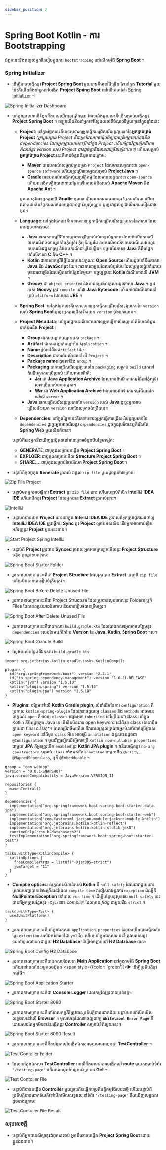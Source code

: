 ```yaml
---
sidebar_position: 2
---
```


# Spring Boot Kotlin - ការ Bootstrapping

ជំពូកនេះនឹងពន្យល់អ្នកពីរបៀបក្នុងការ `bootstrapping` នៅលើកម្មវិធី **Spring Boot** ។

### Spring Initializer

- ដើម្បីអាចបង្កើតនូវ **Project Spring Boot** មួយបានគឺមានវិធីច្រើន តែនៅក្នុង **Tutorial** មួយនេះគឺយើងនឹងនាំអ្នកទៅបង្កើត **Project Spring Boot** នៅលើគេហទំព័រ <a href="https://start.spring.io/" target="_blank">Spring Initializer</a> ។

![Spring Initializer Dashboard](/img/docs/start-spring-io.jpg)

- នៅក្នុងរូបខាងលើគឺអ្នកនឹងបានឃើញនូវផ្ទាំងមួយ ដែលផ្ទាំងមួយនេះគឺប្រើសម្រាប់បង្កើតនូវ **Project Spring Boot** ។ ឥឡូវយើងនឹងនាំអ្នកទៅស្វែងយល់ពីចំណុចនីមួយៗនៅក្នុងផ្ទាំងនេះ

  - **Project**: នៅក្នុងផ្នែកនេះគឺគេទាមទារឲ្យអ្នកធ្វើការជ្រើសរើសនូវប្រភេទនៃ**អ្នកគ្រប់គ្រង់ Project** _(អ្នកគ្រប់គ្រង Project គឺជាអ្នកដែលអាចរៀបចំឲ្យបានត្រឹមត្រូវទាក់ទងនឹង dependencies ដែលអ្នកត្រូវយកមកប្រើនៅក្នុង Project ហើយម៉្យាងវិញទៀតគឺអាចកំណត់នូវ Version របស់ Project បានដូចគ្នានិងមានជាច្រើនទៀត។ល។)_ ហើយសម្រាប់**អ្នកគ្រប់គ្រង Project** នេះគឺមានចំនួនពីរដូចខាងក្រោម:

    - **Maven** ជាឧបករណ៍សម្រាប់គ្រប់គ្រង `Project` ដែលមានលក្ខណះជា `open-source software` ហើយត្រូវប្រើជាចម្បងសម្រាប់ **Project Java** ។
    - **Gradle** ជាឧបករណ៍បង្កើតស្វ័យប្រវិត្តិកម្ម ដែលមានលក្ខណះជា `open-source` ហើយវាបង្កើតឡើងបានដោយផ្អែកលើគោលគំនិតរបស់ **Apache Maven** និង **Apache Ant** ។

    មូលហេតុដែលអ្នកគួរប្រើ **Gradle** ព្រោះវាជៀសវាងការតាមដាននូវកិច្ចការដដែល ហើយវាតាមដានតែកិច្ចការណាដែលត្រូវបានផ្លាស់ប្តូរប៉ុណ្ណោះ ដូច្នេះវាផ្តល់នូវដំណើរការលឿនជាងមុន។

  - **Language**: នៅក្នុងផ្នែកនេះគឺគេទាមទារឲ្យអ្នកធ្វើការជ្រើសរើសនូវប្រភេទនៃភាសា ដែលមានដូចខាងក្រោម:

    - **Java** ជាភាសាកម្មវិធីដែលត្រូវបានប្រើប្រាស់យ៉ាងទូលំទូលាយ ដែលដំណើរការលើឧបករណ៍រាប់លានរួមទាំងកុំព្យូទ័រ កុំព្យូទ័រយួរដៃ ឧបករណ៍ចល័ត ឧបករណ៍លេងហ្គេម ឧបករណ៍វេជ្ជសាស្ត្រ និងឧបករណ៍ជាច្រើនទៀត។ ទម្រង់នៃភាសា **Java** គឺពឹងផ្អែកទៅលើភាសា **C** និង **C++** ។
    - **Kotlin** ជាភាសាកម្មវិធីថ្មីដែលមានលក្ខណះ **Open Source** ហើយដូចទៅនឹងភាសា **Java** និង **JavaScript** ដែរ។ វាជាភាសាមួយដែលសំបូរបែប ដែលប្រមូលផ្តុំទៅដោយមុខងារជាច្រើនដែលស្ថិតនៅកន្លែងតែមួយ។ បច្ចុប្បន្ននេះ **Kotlin** ដំណើរការលើ **JVM** ។
    - **Groovy** ជា `object oriented` និងមានទម្រង់លក្ខណះដូចភាសា **Java** ។ កូដ​របស់ **Groovy** ត្រូវ `compile` ទៅជា **Java Bytecode** ហើយអាចដំណើរការនៅគ្រប់ `platform` ដែលមាន **JRE** ។

  - **Spring Boot**: នៅក្នុងផ្នែកនេះគឺគេទាមទារឲ្យអ្នកធ្វើការជ្រើសរើសនូវប្រភេទនៃ `version` របស់ **Spring Boot** ដូច្នេះអ្នកគួរជ្រើសរើសយក `version` ចុងក្រោយគេ។

  - **Project Metadata**: នៅក្នុងផ្នែកនេះគឺគេទាមទារឲ្យអ្នកធ្វើការបំពេញនៅព័ត៌មានចំនួនទាក់ទងនឹង **Project** :
    - **Group** ជាការបញ្ជាក់ឈ្មោះរបស់ `package` ។
    - **Artifact** ជាការបញ្ជាក់ឈ្មោះនៃ `Application` ។
    - **Name** ដូចទៅនឹង `Artifact` ដែរ។
    - **Description** ជាការពិពណ៍នាទៅលើ `Project` ។
    - **Package name** ដូចទៅនឹង `Group` ។
    - **Packaging** ជាការជ្រើសរើសនូវប្រភេទនៃ `packaging` សម្រាប់ `build` យកទៅដំណើរក្នុងការប្រើប្រាស់ ហើយវាមានពីរគឺ:
        - **Jar** ជា **Java Application Archive** ដែលអាចដំណើរការកម្មវិធីនៅកុំព្យូទ័ររបស់ប្រើប្រាស់បានធម្មតា​។
        - **War** ជា **Web Application Archive** ដែលអាចដំណើរការកម្មវិធីបានតែនៅលើ `server` ។
    - **Java** ជាការជ្រើសរើសនូវប្រភេទនៃ `version` របស់ **Java** ដូច្នេះអ្នកអាចជ្រើសរើសយក `version` ណាដែលអ្នកចង់ប្រើបាន។

  - **Dependencies**: នៅក្នុងផ្នែកនេះគឺគេទាមទារឲ្យអ្នកធ្វើការជ្រើសរើសនូវប្រភេទនៃ `dependencies` ដូច្នេះអ្នកអាចរើសនូវ `dependencies` ដូចក្នុងរូបក៏បានឬក៏រើសតែ **Spring Web** មួយសិនក៏បាន។

  បន្ទាប់ពីនេះអ្នកនឹងឃើញនូវប៊ូតុងនៅខាងក្រោមចំនួនបីបន្ថែមទៀត:
    - **GENERATE**: ជាប៊ូតុងសម្រាប់បង្កើត **Project Spring Boot** ។
    - **EXPLOER**: ជាប៊ូតុងសម្រាប់មើល **Structure Project Spring Boot** ។
    - **SHARE...**: ជាប៊ូតុងសម្រាប់ចែករំលែក **Project Spring Boot** ។

- បន្ទាប់ពីចុចប៊ូតុង **Generate** រួចរាល់ វាផ្តល់ `zip file` មួយដូចរូបខាងក្រោម:

![Zip File Project](/img/docs/zip-file-project.jpg)

- បន្ទាប់មកអ្នកអាចធ្វើការ **Extract** នូវ `zip file` នោះ ហើយបន្ទាប់គឺបើក **IntelliJ IDEA IDE** ហើយបើកនូវ **Project** ដែលអ្នកបាន **Extract** រួចរាល់នោះ។

![IntelliJ](/img/docs/intellij.jpg)

- បន្ទាប់ពីបានបើក **Project** នោះនៅក្នុង **IntelliJ IDEA IDE** រួចរាល់គឺអ្នកត្រូវធ្វើការរងចាំឲ្យ **IntelliJ IDEA IDE** ត្រូវធ្វើការ **Sync** នូវ **Project** ឲ្យចប់អស់សិន ទើបអ្នកអាចចាប់ផ្តើមអភិវឌ្ឍនូវ **Project** មួយនេះបាន។

![Start Project Spring IntelliJ](/img/docs/start-project-spring-intellij.jpg)

- បន្ទាប់ពី **Project** ត្រូវបាន **Synced** រួចរាល់ អ្នកអាចក្រឡេកមើលនូវ **Project Structure** បន្តិច ដូចរូបខាងក្រោម:

![Spring Boot Starter Folder](/img/docs/springboot-starter-folder.jpg)

- រូបភាពខាងក្រោមនេះគឺជា **Project Structure** ដែលត្រូវបាន **Extract** ចេញពី `zip file` ហើយមិនទាន់បានរៀបចំត្រឹមត្រូវ។​

![Spring Boot Before Delete Unused File](/img/docs/springboot-before-delete-unused-file.jpg)

- រូបភាពខាងក្រោមនេះគឺជា Project Structure ដែលត្រូវបានលុបចោលនូវ Folders ឬក៏ Files ដែលឥតប្រយោជន៍ចោល និងបានរៀបចំបានត្រឹមត្រូវ។

![Spring Boot After Delete Unused File](/img/docs/springboot-after-delete-unused-file.jpg)

- រូបភាពខាងក្រោមនេះគឺជាឯកសារ `build.gradle.kts` ដែលជាឯកសារអ្នកអាចបន្ថែមនូវ `dependencies` ចូលបន្ថែមឬក៏កែប្រែ **Version** នៃ **Java, Kotlin, Spring Boot** ។ល។

![Spring Boot Grandle Build](/img/docs/springboot-grandle-build.jpg)

- ស្វែងយល់បន្ថែមពីឯកសារ `build.gradle.kts`:

```shell
import org.jetbrains.kotlin.gradle.tasks.KotlinCompile

plugins {
  id("org.springframework.boot") version "2.5.1"
  id("io.spring.dependency-management") version "1.0.11.RELEASE"
  kotlin("jvm") version "1.5.10"
  kotlin("plugin.spring") version "1.5.10"
  kotlin("plugin.jpa") version "1.5.10"
}
```

- **Plugins**: បន្ថែមទៅលើ **Kotlin Gradle plugin**, លំនាំដើមនៃការ `configuration` គឺប្រកាស `kotlin-spring-plugin` ដែលវាអាចជួយឲ្យ `classes` និង `methods` អាចមានលក្ខណះ `open` គឺអាចឲ្យ `classes` ផ្សេងអាច `inherited` ទៅប្រើបាន*(class នៅក្នុង Kotlin គឺមិនដូចក្នុង Java ទេ បើសិនមិនដាក់ open keyword នៅពីមុខ class នោះវានឹងក្លាយជា final class)*។ ពេលប្រើវាចឹងហើយ គឺវាងាយស្រួលត្រង់ថាអ្នកមិនចាំបាច់ប្រើប្រាស់ `open keyword` នៅពីមុខ `class` អីទេ អាចប្រើ `annotation` ជំនួសបានដូចជា `@Configuration` ។ មួយវិញទៀតដើម្បីអាចប្រើ `Kotlin non-nullable properties` ជាមួយ **JPA** គឺអ្នកត្រូវបើក `enabled` នូវ **Kotlin JPA plugin** ។ វានឹងបង្កើតនូវ `no-arg constructors` សម្រាប់ `class` ទាំងអស់តែ `annotated` ជាមួយនឹង `@Entity`, `@MappedSuperclass`, ឬក៏ `@Embeddeable` ។

```shell
group = "com.webapp"
version = "0.0.1-SNAPSHOT"
java.soruceCompatibility = JavaVersion.VERSION_11

repositories {
  mavenCentral()
}
```

```shell 
dependencies {
  implementation("org.springframework.boot:spring-boot-starter-data-jpa")
  implementation("org.springframework.boot:spring-boot-starter-web")
  implementation("com.fasterxml.jackson.module:jackson-module-kotlin")
  implementation("org.jetbrains.kotlin:kotlin-reflect")
  implementation("org.jetbrains.kotlin:kotlin-stdlib-jdk8")
  runtimeOnly("com.h2database:h2")
  testImplementation("org.springframework.boot:spring-boot-starter-test")
}
```

```shell
tasks.withType<KotlinCompile> {
  kotlinOptions {
    freeCompilerArgs = listOf("-Xjsr305=strict")
    jvmTarget = "11"
  }
}
```

- **Compile options**: លក្ខណះសំខាន់របស់ **Kotlin** គឺ `null-safety` ដែលជាវាជួយដោះស្រាយបញ្ហាបានយ៉ាងច្រើននៅពេល `compile time` វាជៀសវាងនូវការ `exception` ដ៏ល្បីគឺ **NullPointerException** នៅពេល `run time` ។ ដើម្បីបន្ថែមនូវមុខងារ `null-safety` នេះបានគឺអ្នកត្រូវបន្ថែមនូវ `-Xjsr305` *compiler* ដែលមាន *flag* ជាមួយនឹង `strict` ។

```shell
tasks.withType<Test> {
  useJUnitPlatform()
}
```

- រូបភាពខាងក្រោមនេះគឺនៅក្នុងឯកសារ `application.properties` តែខាងយើងបានធ្វើការកែប្រែ `extension` របស់ឯកសារទៅជា `yml` វិញ ហើយនៅក្នុងឯកសារនេះគឺត្រូវសរសេរនូវ configuration ជាមួយ **H2 Database** ដើម្បីអាចភ្ជាប់ទៅ **H2 Database** បាន។

![Spring Boot Config H2 Database](/img/docs/springboot-config-h2-database.jpg)

- រូបភាពខាងក្រោមនេះគឺជាឯកសារដែលជា **Main Application** នៅក្នុងកម្មវិធី **Spring Boot** ហើយនៅពេលដែលអ្នកចុចប៊ូតុង <span style={{color: 'green'}}>▶</span> ដើម្បីប្រតិបត្តិនូវកម្មវិធី។

![Spring Boot Application Starter](/img/docs/springboot-application-starter.jpg)

- រូបភាពខាងក្រោមនេះគឺជា **Console Logger** ដែលកម្មវិធីត្រូវបានប្រតិបត្តិ។

![Spring Boot Starter 8090](/img/docs/springboot-starter-8090.jpg)

- រូបភាពខាងក្រោមនេះគឺនៅពេលកម្មវិធីត្រូវបានប្រតិបត្តិបានជោគជ័យ បន្ទាប់មកទៅបើកមើលលទ្ធផលនៅលើ **Browser** ។ មូលហេតុដែលវាចេញពាក្យ **`Whitelabel Error Page`** គឺដោយសារតែអ្នកមិនទាន់បង្កើតនូវ **Controller** សម្រាប់ទំព័រមួយនេះ។

![Spring Boot Starter 8090 Result](/img/docs/springboot-starter-8090-result.jpg)

- រូបភាពខាងក្រោមនេះគឺនឹងនាំអ្នកទៅបង្កើតឯកសារមួយមានឈ្មោះថា **TestController** ។

![Test Contoller Folder](/img/docs/test-contoller-folder.jpg)

- ដែលនៅក្នុងឯកសារ **TestController** នោះគឺនឹងមានជាការបង្កើតនៅ **route** មួយសម្រាប់ទំព័រ `'/testing-page'` ហើយមានមុខងារមួយជាប្រភេទ **Get** ។

![Test Contoller File](/img/docs/test-contoller-file.jpg)

- បន្ទាប់ពីបានបង្កើត **Controller** មួយរួចហើយធ្វើការប្រតិបត្តិកម្មវិធីសារជាថ្មី ហើយបន្ទាប់ពីប្រតិបត្តិបានជោគជ័យគឺទៅបើកមើលលទ្ធផលនៅទំព័រ `'/testing-page'` នឹងឃើញលទ្ធផលដូចខាងក្រោម:

![Test Contoller File Result](/img/docs/test-contoller-file-result.jpg)

### សរុបសេចក្តី

- បន្ទាប់ពីអ្នកបានសិក្សានូវជំពូកនេះចប់ អ្នកនឹងអាចបង្កើត **Project Spring Boot** ដោយខ្លួនឯងបាន។
